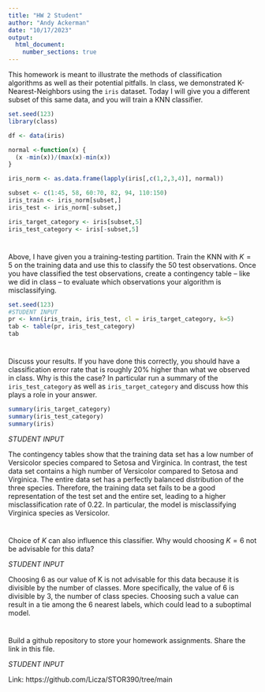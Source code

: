 ```yaml
---
title: "HW 2 Student"
author: "Andy Ackerman"
date: "10/17/2023"
output: 
  html_document:
    number_sections: true
---
```


This homework is meant to illustrate the methods of classification algorithms as well as their potential pitfalls.  In class, we demonstrated K-Nearest-Neighbors using the `iris` dataset.  Today I will give you a different subset of this same data, and you will train a KNN classifier.  

```r
set.seed(123)
library(class)

df <- data(iris) 

normal <-function(x) {
  (x -min(x))/(max(x)-min(x))   
}

iris_norm <- as.data.frame(lapply(iris[,c(1,2,3,4)], normal))

subset <- c(1:45, 58, 60:70, 82, 94, 110:150)
iris_train <- iris_norm[subset,] 
iris_test <- iris_norm[-subset,] 

iris_target_category <- iris[subset,5]
iris_test_category <- iris[-subset,5]


```

#
Above, I have given you a training-testing partition.  Train the KNN with $K = 5$ on the training data and use this to classify the 50 test observations.  Once you have classified the test observations, create a contingency table -- like we did in class -- to evaluate which observations your algorithm is misclassifying.   

```r
set.seed(123)
#STUDENT INPUT
pr <- knn(iris_train, iris_test, cl = iris_target_category, k=5)
tab <- table(pr, iris_test_category)
tab

```

#

Discuss your results.  If you have done this correctly, you should have a classification error rate that is roughly 20% higher than what we observed in class.  Why is this the case? In particular run a summary of the `iris_test_category` as well as `iris_target_category` and discuss how this plays a role in your answer.  

```r
summary(iris_target_category)
summary(iris_test_category)
summary(iris)
```


*STUDENT INPUT* 

The contingency tables show that the training data set has a low number of Versicolor species compared to Setosa and Virginica. In contrast, the test data set contains a high number of Versicolor compared to Setosa and Virginica. The entire data set has a perfectly balanced distribution of the three species. Therefore, the training data set fails to be a good representation of the test set and the entire set, leading to a higher misclassification rate of 0.22. In particular, the model is misclassifying Virginica species as Versicolor.

#

Choice of $K$ can also influence this classifier.  Why would choosing $K = 6$ not be advisable for this data? 

*STUDENT INPUT*

Choosing 6 as our value of K is not advisable for this data because it is divisible by the number of classes. More specifically, the value of 6 is divisible by 3, the number of class species. Choosing such a value can result in a tie among the 6 nearest labels, which could lead to a suboptimal model.

#

Build a github repository to store your homework assignments.  Share the link in this file.  

*STUDENT INPUT*

Link: https://github.com/Licza/STOR390/tree/main

